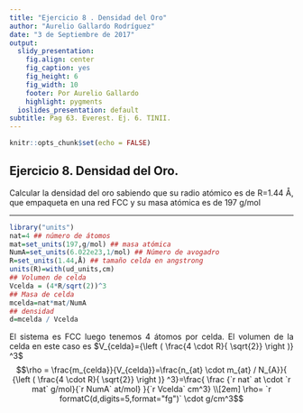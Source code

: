 ```yaml
---
title: "Ejercicio 8 . Densidad del Oro"
author: "Aurelio Gallardo Rodríguez"
date: "3 de Septiembre de 2017"
output:
  slidy_presentation:
    fig.align: center
    fig_caption: yes
    fig_height: 6
    fig_width: 10
    footer: Por Aurelio Gallardo
    highlight: pygments
  ioslides_presentation: default
subtitle: Pag 63. Everest. Ej. 6. TINII.
---
```


```r
knitr::opts_chunk$set(echo = FALSE)
```

## Ejercicio 8. Densidad del Oro.
<p style="text-align:justify;">
Calcular la densidad del oro sabiendo que su radio atómico es de R=1.44 Å, que empaqueta en una red FCC y su masa atómica es de 197 g/mol
</p>
<hr>

```r
library("units")
nat=4 ## número de átomos
mat=set_units(197,g/mol) ## masa atómica
NumA=set_units(6.022e23,1/mol) ## Número de avogadro
R=set_units(1.44,Å) ## tamaño celda en angstrong
units(R)=with(ud_units,cm)
## Volumen de celda
Vcelda = (4*R/sqrt(2))^3
## Masa de celda
mcelda=nat*mat/NumA
## densidad
d=mcelda / Vcelda
```
<p style="text-align:justify;">
El sistema es FCC luego tenemos 4 átomos por celda. El volumen de la celda en este caso es $V_{celda}={\left ( \frac{4 \cdot R}{ \sqrt{2}} \right )} ^3$
$$\rho = \frac{m_{celda}}{V_{celda}}=\frac{n_{at} \cdot m_{at} / N_{A}}{ {\left ( \frac{4 \cdot R}{ \sqrt{2}} \right )} ^3}=\frac{ \frac {`r nat` at \cdot `r mat` g/mol}{`r NumA` at/mol}  }{`r Vcelda` cm^3} \\[2em]  \rho= `r formatC(d,digits=5,format="fg")` \cdot g/cm^3$$
</p>




